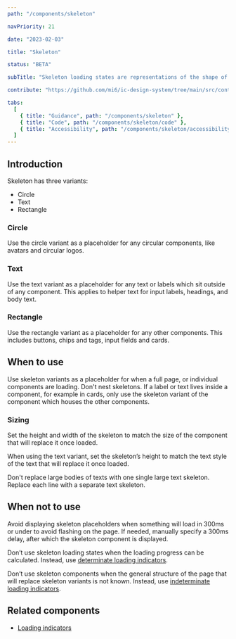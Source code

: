 ```yaml
---
path: "/components/skeleton"

navPriority: 21

date: "2023-02-03"

title: "Skeleton"

status: "BETA"

subTitle: "Skeleton loading states are representations of the shape of content that help inform users that a specific type of component is loading."

contribute: "https://github.com/mi6/ic-design-system/tree/main/src/content/structured/components/skeleton"

tabs:
  [
    { title: "Guidance", path: "/components/skeleton" },
    { title: "Code", path: "/components/skeleton/code" },
    { title: "Accessibility", path: "/components/skeleton/accessibility" },
  ]
---
```



## Introduction

Skeleton has three variants:

- Circle
- Text
- Rectangle

<ComponentPreview>
  <ic-skeleton />
</ComponentPreview>

### Circle

Use the circle variant as a placeholder for any circular components, like avatars and circular logos.

### Text

Use the text variant as a placeholder for any text or labels which sit outside of any component. This applies to helper text for input labels, headings, and body text.

### Rectangle

Use the rectangle variant as a placeholder for any other components. This includes buttons, chips and tags, input fields and cards.

## When to use

Use skeleton variants as a placeholder for when a full page, or individual components are loading. Don't nest skeletons. If a label or text lives inside a component, for example in cards, only use the skeleton variant of the component which houses the other components.

<DoDontCaution
  imageSrc={skeletonFig1}
  imageAlt="An image which shows the card component and the rectangle skeleton variant used to replace the full card width and height while it’s loading."
  state="good"
  caption="Use skeletons to outline the whole component."
/>

<DoDontCaution
  imageSrc={skeletonFig2}
  imageAlt="An image showing a card component’s skeleton state including text skeleton variants used within another rectangle skeleton variant."
  state="bad"
  caption="Don't use skeletons within skeletons."
/>

### Sizing

Set the height and width of the skeleton to match the size of the component that will replace it once loaded.

When using the text variant, set the skeleton’s height to match the text style of the text that will replace it once loaded.

<DoubleDoDontCaution>
  <DoDontCaution
    imageSrc={skeletonFig3}
    imageAlt="A graphic of a list of text styles side by side with the correct text variant height."
    state="good"
    caption="Use the correct text style to match the size of the text."
  />
  <DoDontCaution
    imageSrc={skeletonFig4}
    imageAlt="A graphic of a list of different text styles side by side with a list of skeleton components of the same height."
    state="bad"
    caption="Don't use the same skeleton size for different text sizes."
  />
</DoubleDoDontCaution>

Don't replace large bodies of texts with one single large text skeleton. Replace each line with a separate text skeleton.

<DoDontCaution
  imageSrc={skeletonFig5}
  imageAlt="An image showing multiple lines of text being replaced by multiple text skeleton components for each line of text."
  state="good"
  caption="Use a separate text skeleton component for each line."
/>

<DoDontCaution
  imageSrc={skeletonFig6}
  imageAlt="An image showing multiple lines of text being incorrectly replaced by one large custom text skeleton."
  state="bad"
  caption="Don't scale the text skeleton to the full height of a body of text."
/>

## When not to use

Avoid displaying skeleton placeholders when something will load in 300ms or under to avoid flashing on the page. If needed, manually specify a 300ms delay, after which the skeleton component is displayed.

Don’t use skeleton loading states when the loading progress can be calculated. Instead, use [determinate loading indicators](/components/loading-indicators).

Don’t use skeleton components when the general structure of the page that will replace skeleton variants is not known. Instead, use [indeterminate loading indicators](/components/loading-indicators).

## Related components

- [Loading indicators](/components/loading-indicators)
